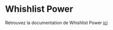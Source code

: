 # Whishlist Power

Retrouvez la documentation de Whishlist Power [ici](https://wishlist-power.helpscoutdocs.com/article/604-advanced-developer-documentation)
